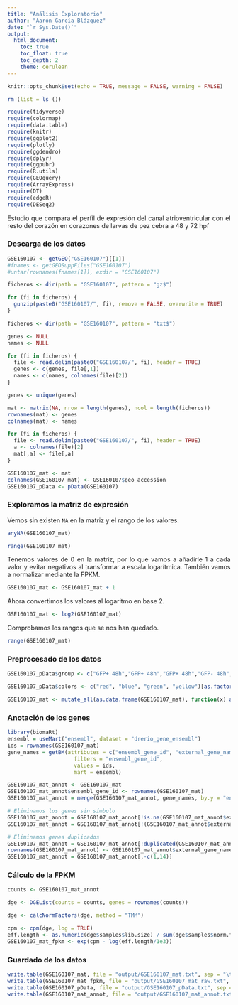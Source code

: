 ---
title: "Análisis Exploratorio"
author: "Aarón García Blázquez"
date: "`r Sys.Date()`"
output: 
  html_document:
    toc: true
    toc_float: true
    toc_depth: 2
    theme: cerulean
---

<style>
body {
text-align: justify}
</style>

```{r setup, echo=FALSE}
knitr::opts_chunk$set(echo = TRUE, message = FALSE, warning = FALSE)
```

```{r libraries, echo=FALSE}
rm (list = ls ())

require(tidyverse)
require(colormap)
require(data.table)
require(knitr)
require(ggplot2)
require(plotly)
require(ggdendro)
require(dplyr)
require(ggpubr)
require(R.utils)
require(GEOquery)
require(ArrayExpress)
require(DT)
require(edgeR)
require(DESeq2)
```

Estudio que compara el perfil de expresión del canal atrioventricular con el resto del corazón en corazones de larvas de pez cebra a 48 y 72 hpf

### Descarga de los datos

```{r}
GSE160107 <- getGEO("GSE160107")[[1]]
#fnames <- getGEOSuppFiles("GSE160107")
#untar(rownames(fnames[1]), exdir = "GSE160107")

ficheros <- dir(path = "GSE160107", pattern = "gz$")

for (fi in ficheros) {
  gunzip(paste0("GSE160107/", fi), remove = FALSE, overwrite = TRUE)
}

ficheros <- dir(path = "GSE160107", pattern = "txt$")

genes <- NULL
names <- NULL

for (fi in ficheros) {
  file <- read.delim(paste0("GSE160107/", fi), header = TRUE)
  genes <- c(genes, file[,1])
  names <- c(names, colnames(file)[2])
}

genes <- unique(genes)

mat <- matrix(NA, nrow = length(genes), ncol = length(ficheros))
rownames(mat) <- genes
colnames(mat) <- names

for (fi in ficheros) {
  file <- read.delim(paste0("GSE160107/", fi), header = TRUE)
  a <- colnames(file)[2]
  mat[,a] <- file[,a]
}

GSE160107_mat <- mat
colnames(GSE160107_mat) <- GSE160107$geo_accession
GSE160107_pData <- pData(GSE160107)
```

### Exploramos la matriz de expresión

Vemos sin existen `NA` en la matriz y el rango de los valores.

```{r}
anyNA(GSE160107_mat)
```

```{r}
range(GSE160107_mat)
```

Tenemos valores de 0 en la matriz, por lo que vamos a añadirle 1 a cada valor y evitar negativos al transformar a escala logarítmica. También vamos a normalizar mediante la FPKM.

```{r}
GSE160107_mat <- GSE160107_mat + 1
```

Ahora convertimos los valores al logaritmo en base 2.

```{r}
GSE160107_mat <- log2(GSE160107_mat)
```

Comprobamos los rangos que se nos han quedado.

```{r}
range(GSE160107_mat)
```

### Preprocesado de los datos

```{r}
GSE160107_pData$group <- c("GFP+ 48h","GFP+ 48h","GFP+ 48h","GFP- 48h","GFP- 48h","GFP- 48h","GFP+ 72h","GFP+ 72h","GFP+ 72h","GFP- 72h","GFP- 72h","GFP- 72h")

GSE160107_pData$colors <- c("red", "blue", "green", "yellow")[as.factor(GSE160107_pData$`group`)]
```

```{r}
GSE160107_mat <- mutate_all(as.data.frame(GSE160107_mat), function(x) as.numeric(as.character(x)))
```

### Anotación de los genes

```{r}
library(biomaRt)
ensembl = useMart("ensembl", dataset = "drerio_gene_ensembl")
ids = rownames(GSE160107_mat)
gene_names = getBM(attributes = c("ensembl_gene_id", "external_gene_name"),
                     filters = "ensembl_gene_id",
                     values = ids,
                     mart = ensembl)

GSE160107_mat_annot <- GSE160107_mat
GSE160107_mat_annot$ensembl_gene_id <- rownames(GSE160107_mat)
GSE160107_mat_annot = merge(GSE160107_mat_annot, gene_names, by.y = "ensembl_gene_id", all.x = TRUE)

# Eliminamos los genes sin símbolo
GSE160107_mat_annot = GSE160107_mat_annot[!is.na(GSE160107_mat_annot$external_gene_name),]
GSE160107_mat_annot = GSE160107_mat_annot[!(GSE160107_mat_annot$external_gene_name == ""),]

# Eliminamos genes duplicados
GSE160107_mat_annot = GSE160107_mat_annot[!duplicated(GSE160107_mat_annot$external_gene_name),]
rownames(GSE160107_mat_annot) <- GSE160107_mat_annot$external_gene_name
GSE160107_mat_annot = GSE160107_mat_annot[,-c(1,14)]
```

### Cálculo de la FPKM

```{r}
counts <- GSE160107_mat_annot

dge <- DGEList(counts = counts, genes = rownames(counts))

dge <- calcNormFactors(dge, method = "TMM")

cpm <- cpm(dge, log = TRUE)
eff.length <- as.numeric(dge$samples$lib.size) / sum(dge$samples$norm.factors)
GSE160107_mat_fpkm <- exp(cpm - log(eff.length/1e3))
```

### Guardado de los datos

```{r}
write.table(GSE160107_mat, file = "output/GSE160107_mat.txt", sep = "\t", quote = FALSE)
write.table(GSE160107_mat_fpkm, file = "output/GSE160107_mat_raw.txt", sep = "\t", quote = FALSE)
write.table(GSE160107_pData, file = "output/GSE160107_pData.txt", sep = "\t", quote = FALSE)
write.table(GSE160107_mat_annot, file = "output/GSE160107_mat_annot.txt", sep = "\t", quote = FALSE)
```



